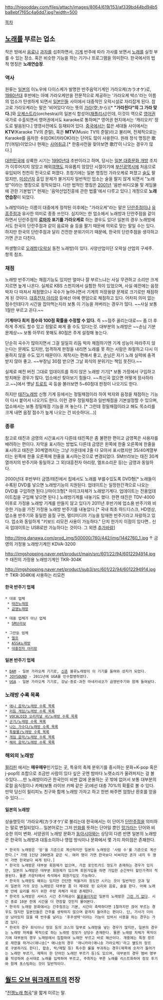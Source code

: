 http://higoodday.com/files/attach/images/8064/619/153/af339bd44bd94b5ba8ebf7f65c4a6dd7.jpg?width=500

[[목차]]
== [[노래]]를 부르는 업소 ==
작은 방에서 [[음료]]나 [[과자]]를 섭취하면서, [[기계]] 반주에 따라 가사를 보면서 [[노래]]를 실컷 부를 수 있는 장소. 혹은 비슷한 기능을 하는 기기나 프로그램을 의미한다. 한국에서의 법적 명칭은 '''노래연습장'''. 
=== 역사 ===
원류는 [[일본]]의 이노우에 다이스케가 발명한 반주음악기계인 가라오케(カラオケ)로, [[1980년대]] 후반에는 아예 가라오케만을 전문적으로 제공하는 '가라오케 박스'라는 이름의 업소가 탄생하게 되면서 [[일본인]]들 사이에서 대중적인 오락시설로 자리잡게 된다. 참고로 가라오케라는 말은 '비어있다'라는 뜻의 [[가라]](空;から)[* '''"가라친다"의 그 가라 맞다.''']와 [[오케스트라]](orchestra)의 일본식 합성어([[재플리시]])인데, 이것이 역으로 [[영어]]권 국가로 수출되면서 영어권에서도 karaoke로 통하며[* 영어권 현지에서는 '캐리오키' 정도로 발음된다.] 영영사전에도 등재되어 있다. [[중국]]에서는 젋은 세대들 사이에서는 '''KTV'''(Karaoke TV의 준말), 혹은 '''MTV'''(Music TV의 준말)라고 불리며, 전체적으로는 Karaoke를 음차한 卡拉OK(카라OK)라는 단어도 많이 사용한다. 원래 정식 명칭은 歌厅(꺼팅)이었으나 현재는 [[사어]]취급.[* 한중사전을 찾아보면 歌厅이 나오는 경우가 많다.]

[[대한민국]]에 상륙한 시기는 [[1990년대]] 초반이라고 하며, 당시는 [[일본 대중문화 개방]] 조치가 이루어지지 않았고 해외[[여행]]도 자유롭지 않았던 시절이기에 [[부산광역시]]에 처음으로 유입되어 천천히 전국으로 퍼졌다. 초창기에는 일본 명칭인 가라오케로 퍼졌고 [[술]]도 팔았지만, [[미성년자]] 출입 문제가 불거지자 일반적인 업소는 술을 팔지 않게 되면서 "노래방"이라는 명칭으로 정착되었다. 다만 법적인 명칭은 [[2001년]] '음반·비디오물 및 게임물에 관한 기본법'[* 현재는 '음악산업진흥에 관한 법률'에서 다루고 있다.] 개정으로 '''노래연습장'''이 되었다. 

노래방이라는 이름이 대중에게 정착된 이후에는 "가라오케"라는 말은 [[단란주점]]이나 [[유흥주점]]과 유사한 의미로 종종 쓰인다. 심지어는 한 업소에서 노래방과 단란주점을 같이 하면서 단란주점의 '''[[로마자]] 표기를 가라오케로''' 하는 경우도 있다! 일본의 경우 노래방에서도 한국의 단란주점과 같이 음료와 술 등을 팔기 때문에 의외로 맞는 말일 수는 있다. 하지만 한국의 단란주점과 달리 건전한 분위기이기 때문에, 한국의 단란주점을 생각하고 가면 큰코 다친다.

파생형으로 [[오래방]]([[오락실]] 동전 노래방)이 있다. 사양산업이던 오락실 산업의 구세주. 항목 참조.

=== 채점 ===
노래방 반주기에는 채점기능도 있지만 얼마나 잘 부르느냐는 사실 무관하고 소리만 크게 지르면 높게 나온다. 실제로 KBS 스펀지에서 실험한 적이 있었으며, 사실 예전에는 음정박자 다 따져서 채점했으나 곡수가 늘어나면서 기계의 저장용량 문제로 크기로만 채점하게 된 것이다. [[대흥전자 아리랑]] 등에선 아예 랜덤으로 채점하고 있다. 어차피 의미 없는 점수인데다가 시간을 잡아먹는지라 보통 이 기능을 꺼버리는 경우가 많다. ~~사실 보통 1절만 부르고 끈다.~~

'''기계마다 최저 점수와 100점 확률을 수정할 수 있다.''' 즉 ~~점주 꼴리는대로~~ 좀 더 후하게 주게도 할수 있고 정말로 짜게 줄 수도 있다는것. 대부분의 노래방은 ~~손님 기분 문제상~~ 보통 아무리 못해도 80점은 주게 설정해 놓는다.

단순히 곡수가 많아지면서 그걸 일일히 리듬 박자 채점하기엔 기계 성능이 따라주지 않는다는 문제도 있지만, 엄격하게 판정을 내리면 노래를 못 하는 사람은 좌절하고 다시 이용하지 않을 수도 있기 때문이다. 제작사는 편해서 좋고, 손님은 자기 노래 실력에 충격받지 않아 좋고. ~~부장님 30점 받으면 그날 회식의 분위기는 책임 못진다.~~

실제로 예전 버전 그대로 업데이트를 하지 않은 노래방 기기[* 보통 가정에서 구입하고 방치해둔 경우가 많다. 업소에선 찾아보기 힘들다. ~~최신곡 없으면 어떻게 장사하라고.~~]에서 옛날 [[트로트]] 곡 등을 불러보면 5~60점대 판정이 나오기도 한다.

하지만 [[태진노래방]] 신형 기계 등에서는 정밀채점이라 하여 박자와 음정을 채점하는 기능이 다시 붙어서 나오기도 한다. 이런 경우 정밀채점과 일반채점을 기본설정할 수 있으며, 업소에서는 보통 정밀채점 기능을 꺼 놓는다. [* 그런데 정밀채점이라고 해도 목소리를 크게 내면 음정 점수가 높게 나오는 건 비슷하다(...)]


=== 종류 ===
참고로 태진과 금영의 시간표시가 다른데 태진쪽은 좀 불편한 편이고 금영쪽은 사용자를 배려하는 편이다.  자막을 표시하는 방법도 다른데 금영은 왼쪽에 한줄 오른쪽에 한줄을 표시하고 태진은 30계열까지는 그냥 가운데에 2줄 다 모아서 표시했지만 35/40계열부터는 왼쪽에 한줄 오른쪽에 한줄을 표시하는것으로 변경되었다. SM브라보는 태진 30계열까지의 반주기와 동일하고
그 외(대흥전자 아리랑, 엘프소리꾼 등)는 금영과 동일하다.

2000년대 후반부터 금영/태진에서 집에서도 노래를 부를수있도록 DVD형[* 노래들이 수록된 DVD를 넣으면 노래방기능이 지원된다. 업데이트는 일정한간격으로 나오는 DVD를 구입하면 된다.]/마이크형[* 마이크자체가 노래방기계다. 업데이트는 전용업데이트칩을 구입해 넣으면 된다.] 노래방기계를 내놓기도 했다. 한편 태진은 TDV-4000 이후로 가정용 노래방 기계를 만들지 않고 있다가 2011년 후반기에 업소용 반주기와 비슷한 기능을 가진 가정용 노래방 반주기를 내놓았다.[* 국내 최초 하드디스크, HD영상, 업소용 반주기와 동일한 음질 구현, 멀티미디어 기능을 탑재한 반주기라고 자랑하고 있다. 업소와 동일하게 "키보드 리모컨 사용이 가능하다." 단지 한가지 이점이 있다면.. 신곡 업데이트는 USB로만 가능하다는 것이다. 그 외엔 [[추가바람]]]

http://timg.danawa.com/prod_img/500000/760/442/img/1442760_1.jpg
↑ 금영의 가정용 노래방기계인 KDVA-3200

http://imgshopping.naver.net/product/main/src/601/22/94/6012294914.jpg
↑ 태진의 가정용 노래방기계인 TKR-304K

http://imgshopping.naver.net/product/sub3/src/601/22/94/6012294914.jpg
↑ TKR-304K에 사용하는 리모컨


==== 한국 반주기 업체 ====
 * 대표 업체 
  * [[태진노래방]]  
  * [[금영노래방]]

 * 대표 업체가 아닌 업체 
  * [[SM브라보]]

 * 그만둔 업체
  * [[엘프]]
  * [[ASSA노래방]]
  * [[대흥전자 아리랑]]
 
==== 일본 반주기 업체 ====
 * [[DAM]] - 일본 가라오케 기기로, [[신촌]] 블루노래방이 이 기기를 들여와 성지가 되었다.
 * [[JOYSOUND]] - 2011년에 UGA를 인수합병하였다.
 * [[UGA]] - 일본 가라오케 기기로, 강남·종로·과천 마네키네코가 금영반주기와 함께 들여놨다.

=== 노래방 수록 목록 ===
 * [[애니 음악/노래방 수록 목록]]
 * [[리듬 게임/노래방 수록 목록]]
 * [[VOCALOID 오리지널 곡/노래방 수록 목록]]
 * [[군가/노래방 수록 목록]]
 * [[나는 가수다/노래방 수록 목록]]
 * [[특촬물/노래방 수록 목록]]
 * [[게임 음악/노래방 수록 목록]]
 * [[해외 음악/노래방 수록 목록]]

=== 해외의 노래방 ===
[[필리핀]] 에서는 '''매우매우'''인기있는 곳, 특유의 축제 분위기를 중시하는 문화+K-pop 혹은 j-pop의 조합으로 조금만 사람이 있다 싶은 곳엔 밤마다 노랫소리가 울려퍼지는 걸 볼 수있다.....만 노래방이라곤 한국인이 비싼 값에 운용하는 곳 밖에 없어서 보통 대부분의 로컬 음식점이나 카페(보통 라이브 카페 같은 곳)에선 대충 70%의 확률로 볼 수 있다. 만약 당신이 필리피노 친구와 함께 노래방 가자고 하고 한번 쏴주면 엄청난 환호를 얻을 수 있다.....
==== 일본의 노래방 ====
상술했듯이 '가라오케(カラオケ)'로 불리는데 한국에서는 이 단어가 [[단란주점]]을 의미하는 말로 변질되었다... 일본어로는 그저 [[만화]]를 뜻하는 단어일 뿐인 [[망가]]라는 단어와 비슷한 의미 변화. 서양권의 노래방 문화가 [[동아시아]]와는 상당히 다른 반면 일본의 노래방은 한국의 노래방과 대동소이하나 영업 방식이나 문화에서 몇 가지 차이점은 존재한다.

 * 한국의 노래방은 '방'을 기준으로 계산하지만 일본의 노래방은 '사람 수'를 기준으로 계산한다.[* 가령 1인당 200엔과 같은 식. 여러 명이 가면 한국보다 비싸지만 혼자 내지 두 명이 가면 한국보다 싸게 된다.]
 * 한국의 노래방은 대부분 회원제가 없으며, 가끔 포인트카드 정도가 존재하는 경우가 있지만, 일본의 노래방은 대부분 회원제가 있으며 회원가입을 하면 가입한 순간부터 할인가격이 적용된다. 물론 카운터에서 즉석에서 회원가입도 가능하다.
 * 한국의 노래방도 예외는 있지만 간단한 먹을거리 정도만 시키는 것이 일반적인 것과 달리 일본의 거의 모든 노래방은 대부분 좀 더 제대로 된 요리와 음료, 술을 판다. 아예 노래방 안에 요리를 하기 위한 주방 자체가 따로 존재한다.
 * 한국의 노래방은 서비스 시간 추가제공이 [[불문율]]이지만 일본의 노래방은 [[그런 거 없다]]. 시간 종료 10분 전에 시간을 더 연장할 것인지 물어본다.
 * 한국의 노래방 문화에서는 간주점프는 기본, 시간이 촉박하다면 1절까지만 끊어 부르는 경우도 많지만 일본인들은 간주를 생략하지 않으며 끝까지 들어주는 편이다. 단, 가사가 더이상 남아있지 않을 때 반주를 날리는 '후주생략'이라는 기능이 있어서 사용을 하는 경우는 가끔 있다.
 * 한국의 경우 회식이나 정모 등의 코스의 일부로 노래방을 넣는 경우가 많지만, 일본의 경우는 노래방 자체를 목적으로 하는 노래방 정모가 상당수 존재한다. 물론 노래방 자체가 목적이기에 대부분의 경우 노래방에서 집합하여 노래만 부르고 바로 해산이다. 개중에는 특정 장르로 제한을 하거나(애니송[* 애니송의 경우 '애니카라(애니송 가라오케)'라고 별도의 장르로 구분하기도 한다], 팝송, 락/메탈 등) 특수한 룰을 부과하는 경우(제목에 숫자가 들어가는 노래만 부르기, 제목이 한 단어인 노래만 부르기 등)도 있으며, 대부분의 경우 멤버 명부를 작성하여 순서대로 노래를 입력하여 부르고, 주최자는 부른 노래를 리스트화하여 정모 후기와 함께 포스팅하는 것이 일반적이다.
== [[월드 오브 워크래프트]]의 전장 ==
"[[전쟁노래 협곡]]"을 짧게 이르는 말.
